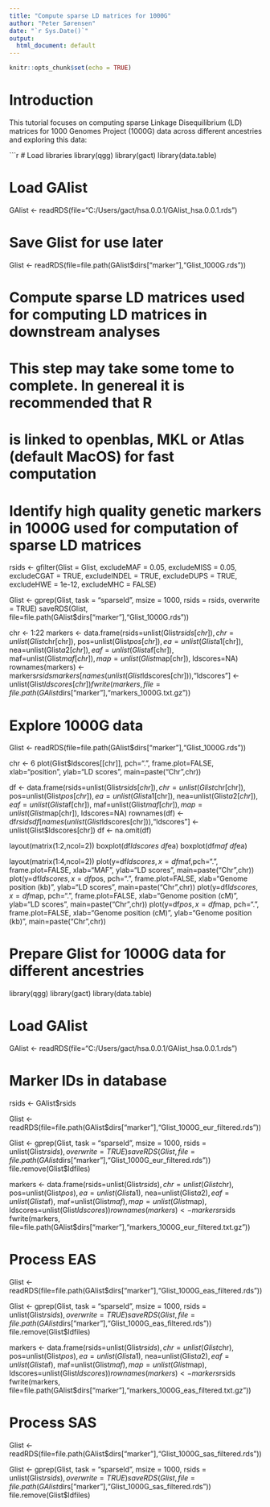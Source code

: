 ```yaml
---
title: "Compute sparse LD matrices for 1000G"
author: "Peter Sørensen"
date: "`r Sys.Date()`"
output:
  html_document: default
---
```


```r
knitr::opts_chunk$set(echo = TRUE)
```

# Introduction
This tutorial focuses on computing sparse Linkage Disequilibrium (LD) matrices for 1000 Genomes Project (1000G) data across different ancestries and exploring this data:   


```r
# Load libraries
library(qgg)
library(gact)
library(data.table)

# Load GAlist
GAlist <- readRDS(file="C:/Users/gact/hsa.0.0.1/GAlist_hsa.0.0.1.rds")

# Save Glist for use later
Glist <- readRDS(file=file.path(GAlist$dirs["marker"],"Glist_1000G.rds"))


################################################################################
# Compute sparse LD matrices used for computing LD matrices in downstream analyses
################################################################################
# This step may take some tome to complete. In genereal it is recommended that R
# is linked to openblas, MKL or Atlas (default MacOS) for fast computation

# Identify high quality genetic markers in 1000G used for computation of sparse LD matrices
rsids <- gfilter(Glist = Glist,
                 excludeMAF = 0.05,
                 excludeMISS = 0.05,
                 excludeCGAT = TRUE,
                 excludeINDEL = TRUE,
                 excludeDUPS = TRUE,
                 excludeHWE = 1e-12,
                 excludeMHC = FALSE)

Glist <- gprep(Glist, task = "sparseld", msize = 1000, rsids = rsids, overwrite = TRUE)
saveRDS(Glist, file=file.path(GAlist$dirs["marker"],"Glist_1000G.rds"))

chr <- 1:22
markers <- data.frame(rsids=unlist(Glist$rsids[chr]),
                  chr=unlist(Glist$chr[chr]),
                  pos=unlist(Glist$pos[chr]),
                  ea=unlist(Glist$a1[chr]),
                  nea=unlist(Glist$a2[chr]),
                  eaf=unlist(Glist$af[chr]),
                  maf=unlist(Glist$maf[chr]),
                  map=unlist(Glist$map[chr]),
                  ldscores=NA)
rownames(markers) <- markers$rsids
markers[names(unlist(Glist$ldscores[chr])),"ldscores"] <- unlist(Glist$ldscores[chr])
fwrite(markers, file=file.path(GAlist$dirs["marker"],"markers_1000G.txt.gz"))


################################################################################
# Explore 1000G data
################################################################################

 Glist <- readRDS(file=file.path(GAlist$dirs["marker"],"Glist_1000G.rds"))

 chr <- 6
 plot(Glist$ldscores[[chr]], pch=".", frame.plot=FALSE,
      xlab="position", ylab="LD scores", main=paste("Chr",chr))

 df <- data.frame(rsids=unlist(Glist$rsids[chr]),
                  chr=unlist(Glist$chr[chr]),
                  pos=unlist(Glist$pos[chr]),
                  ea=unlist(Glist$a1[chr]),
                  nea=unlist(Glist$a2[chr]),
                  eaf=unlist(Glist$af[chr]),
                  maf=unlist(Glist$maf[chr]),
                  map=unlist(Glist$map[chr]),
                  ldscores=NA)
 rownames(df) <- df$rsids
 df[names(unlist(Glist$ldscores[chr])),"ldscores"] <- unlist(Glist$ldscores[chr])
 df <- na.omit(df)

 layout(matrix(1:2,ncol=2))
 boxplot(df$ldscores~df$ea)
 boxplot(df$maf~df$ea)

 layout(matrix(1:4,ncol=2))
 plot(y=df$ldscores,x=df$maf,pch=".", frame.plot=FALSE,
      xlab="MAF", ylab="LD scores", main=paste("Chr",chr))
 plot(y=df$ldscores,x=df$pos, pch=".", frame.plot=FALSE,
      xlab="Genome position (kb)", ylab="LD scores", main=paste("Chr",chr))
 plot(y=df$ldscores,x=df$map, pch=".", frame.plot=FALSE,
      xlab="Genome position (cM)", ylab="LD scores", main=paste("Chr",chr))
 plot(y=df$pos,x=df$map, pch=".", frame.plot=FALSE,
      xlab="Genome position (cM)", ylab="Genome position (kb)", main=paste("Chr",chr))



################################################################################
# Prepare Glist for 1000G data for different ancestries
################################################################################

library(qgg)
library(gact)
library(data.table)

# Load GAlist
GAlist <- readRDS(file="C:/Users/gact/hsa.0.0.1/GAlist_hsa.0.0.1.rds")

# Marker IDs in database
rsids <- GAlist$rsids

Glist <- readRDS(file=file.path(GAlist$dirs["marker"],"Glist_1000G_eur_filtered.rds"))

Glist <- gprep(Glist, task = "sparseld", msize = 1000, rsids = unlist(Glist$rsids), overwrite = TRUE)
saveRDS(Glist, file=file.path(GAlist$dirs["marker"],"Glist_1000G_eur_filtered.rds"))
file.remove(Glist$ldfiles)

markers <- data.frame(rsids=unlist(Glist$rsids),
                      chr=unlist(Glist$chr),
                      pos=unlist(Glist$pos),
                      ea=unlist(Glist$a1),
                      nea=unlist(Glist$a2),
                      eaf=unlist(Glist$af),
                      maf=unlist(Glist$maf),
                      map=unlist(Glist$map),
                      ldscores=unlist(Glist$ldscores))
rownames(markers) <- markers$rsids
fwrite(markers, file=file.path(GAlist$dirs["marker"],"markers_1000G_eur_filtered.txt.gz"))



#####################################
# Process EAS
#####################################

Glist <- readRDS(file=file.path(GAlist$dirs["marker"],"Glist_1000G_eas_filtered.rds"))

Glist <- gprep(Glist, task = "sparseld", msize = 1000, rsids = unlist(Glist$rsids), overwrite = TRUE)
saveRDS(Glist, file=file.path(GAlist$dirs["marker"],"Glist_1000G_eas_filtered.rds"))
file.remove(Glist$ldfiles)

markers <- data.frame(rsids=unlist(Glist$rsids),
                      chr=unlist(Glist$chr),
                      pos=unlist(Glist$pos),
                      ea=unlist(Glist$a1),
                      nea=unlist(Glist$a2),
                      eaf=unlist(Glist$af),
                      maf=unlist(Glist$maf),
                      map=unlist(Glist$map),
                      ldscores=unlist(Glist$ldscores))
rownames(markers) <- markers$rsids
fwrite(markers, file=file.path(GAlist$dirs["marker"],"markers_1000G_eas_filtered.txt.gz"))

#####################################
# Process SAS
#####################################

Glist <- readRDS(file=file.path(GAlist$dirs["marker"],"Glist_1000G_sas_filtered.rds"))

Glist <- gprep(Glist, task = "sparseld", msize = 1000, rsids = unlist(Glist$rsids), overwrite = TRUE)
saveRDS(Glist, file=file.path(GAlist$dirs["marker"],"Glist_1000G_sas_filtered.rds"))
file.remove(Glist$ldfiles)











